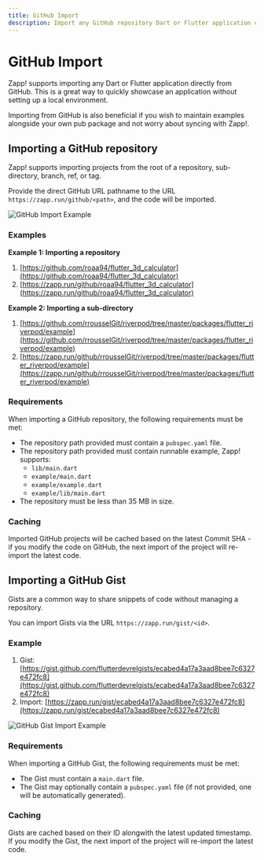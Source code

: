 ```yaml
---
title: GitHub Import
description: Import any GitHub repository Dart or Flutter application code.
---
```


# GitHub Import

Zapp! supports importing any Dart or Flutter application directly from GitHub.
This is a great way to quickly showcase an application without setting up a local environment.

Importing from GitHub is also beneficial if you wish to maintain examples alongside your own
pub package and not worry about syncing with Zapp!.

## Importing a GitHub repository

Zapp! supports importing projects from the root of a repository, sub-directory,
branch, ref, or tag.

Provide the direct GitHub URL pathname to the URL `https://zapp.run/github/<path>`,
and the code will be imported.

![GitHub Import Example](/assets/github-import-example.png)

### Examples

**Example 1: Importing a repository**

1. [https://github.com/roaa94/flutter_3d_calculator](https://github.com/roaa94/flutter_3d_calculator)
1. [https://zapp.run/github/roaa94/flutter_3d_calculator](https://zapp.run/github/roaa94/flutter_3d_calculator)

**Example 2: Importing a sub-directory**

1. [https://github.com/rrousselGit/riverpod/tree/master/packages/flutter_riverpod/example](https://github.com/rrousselGit/riverpod/tree/master/packages/flutter_riverpod/example)
1. [https://zapp.run/github/rrousselGit/riverpod/tree/master/packages/flutter_riverpod/example](https://zapp.run/github/rrousselGit/riverpod/tree/master/packages/flutter_riverpod/example)

### Requirements

When importing a GitHub repository, the following requirements must be met:

- The repository path provided must contain a `pubspec.yaml` file.
- The repository path provided must contain runnable example, Zapp! supports:
  - `lib/main.dart`
  - `example/main.dart`
  - `example/example.dart`
  - `example/lib/main.dart`
- The repository must be less than 35 MB in size.

### Caching

Imported GitHub projects will be cached based on the latest Commit SHA - if you modify the code on GitHub,
the next import of the project will re-import the latest code.

## Importing a GitHub Gist

Gists are a common way to share snippets of code without managing a repository.

You can import Gists via the URL `https://zapp.run/gist/<id>`.

### Example

1. Gist: [https://gist.github.com/flutterdevrelgists/ecabed4a17a3aad8bee7c6327e472fc8](https://gist.github.com/flutterdevrelgists/ecabed4a17a3aad8bee7c6327e472fc8)
1. Import: [https://zapp.run/gist/ecabed4a17a3aad8bee7c6327e472fc8](https://zapp.run/gist/ecabed4a17a3aad8bee7c6327e472fc8)

![GitHub Gist Import Example](/assets/github-import-gist-example.png)

### Requirements

When importing a GitHub Gist, the following requirements must be met:

- The Gist must contain a `main.dart` file.
- The Gist may optionally contain a `pubspec.yaml` file (if not provided, one will be automatically generated).

### Caching

Gists are cached based on their ID alongwith the latest updated timestamp. If you modify the Gist,
the next import of the project will re-import the latest code.

